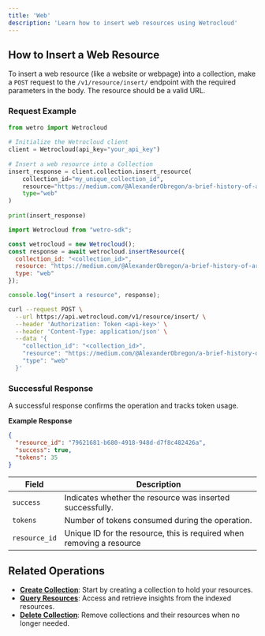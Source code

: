 ```yaml
---
title: 'Web'
description: 'Learn how to insert web resources using Wetrocloud'
---
```


## How to Insert a Web Resource

To insert a web resource (like a website or webpage) into a collection, make a `POST` request to the `/v1/resource/insert/` endpoint with the required parameters in the body. The resource should be a valid URL.

### Request Example
<CodeGroup>
 
```python Python
from wetro import Wetrocloud
    
# Initialize the Wetrocloud client
client = Wetrocloud(api_key="your_api_key")
    
# Insert a web resource into a Collection
insert_response = client.collection.insert_resource(
    collection_id="my_unique_collection_id",
    resource="https://medium.com/@AlexanderObregon/a-brief-history-of-artificial-intelligence-1656693721f9#:~:text=In%20this%20article%2C%20we%20explore,learning%20are%20breaking%20new%20ground.", 
    type="web"
)
    
print(insert_response)
```

```javascript Javascript
import Wetrocloud from "wetro-sdk";

const wetrocloud = new Wetrocloud();
const response = await wetrocloud.insertResource({
  collection_id: "<collection_id>",
  resource: "https://medium.com/@AlexanderObregon/a-brief-history-of-artificial-intelligence-1656693721f9#:~:text=In%20this%20article%2C%20we%20explore,learning%20are%20breaking%20new%20ground.",
  type: "web"
});

console.log("insert a resource", response);
```

```bash cURL
curl --request POST \
  --url https://api.wetrocloud.com/v1/resource/insert/ \
  --header 'Authorization: Token <api-key>' \
  --header 'Content-Type: application/json' \
  --data '{
    "collection_id": "<collection_id>",
    "resource": "https://medium.com/@AlexanderObregon/a-brief-history-of-artificial-intelligence-1656693721f9#:~:text=In%20this%20article%2C%20we%20explore,learning%20are%20breaking%20new%20ground.",
    "type": "web"
  }'
```
</CodeGroup>

### Successful Response

A successful response confirms the operation and tracks token usage.

**Example Response**

```json
{
  "resource_id": "79621681-b680-4918-948d-d7f8c482426a",
  "success": true,
  "tokens": 35
}
```

| Field      | Description                                     |
|------------|-------------------------------------------------|
| `success`  | Indicates whether the resource was inserted successfully. |
| `tokens`   | Number of tokens consumed during the operation. |
| `resource_id`   | Unique ID for the resource, this is required when removing a resource |

## Related Operations

- **[Create Collection](create)**: Start by creating a collection to hold your resources.
- **[Query Resources](query)**: Access and retrieve insights from the indexed resources.
- **[Delete Collection](delete)**: Remove collections and their resources when no longer needed.
